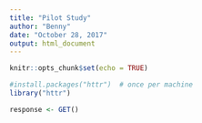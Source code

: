 ```yaml
---
title: "Pilot Study"
author: "Benny"
date: "October 28, 2017"
output: html_document
---
```


```r
knitr::opts_chunk$set(echo = TRUE)

#install.packages("httr")  # once per machine
library("httr")

response <- GET()

```
